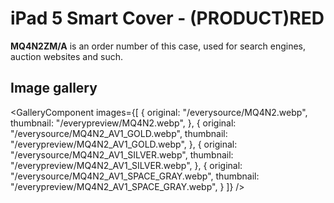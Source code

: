 
# iPad 5 Smart Cover - (PRODUCT)RED

<Callout type='info' emoji='👉🏻'>**MQ4N2ZM/A** is an order number of this case, used for search engines, auction websites and such.</Callout>

## Image gallery

<GalleryComponent
    images={[
      {
        original: "/everysource/MQ4N2.webp",
        thumbnail: "/everypreview/MQ4N2.webp",
      },
      {
        original: "/everysource/MQ4N2_AV1_GOLD.webp",
        thumbnail: "/everypreview/MQ4N2_AV1_GOLD.webp",
      },
      {
        original: "/everysource/MQ4N2_AV1_SILVER.webp",
        thumbnail: "/everypreview/MQ4N2_AV1_SILVER.webp",
      },
      {
        original: "/everysource/MQ4N2_AV1_SPACE_GRAY.webp",
        thumbnail: "/everypreview/MQ4N2_AV1_SPACE_GRAY.webp",
      }
    ]}
  />
